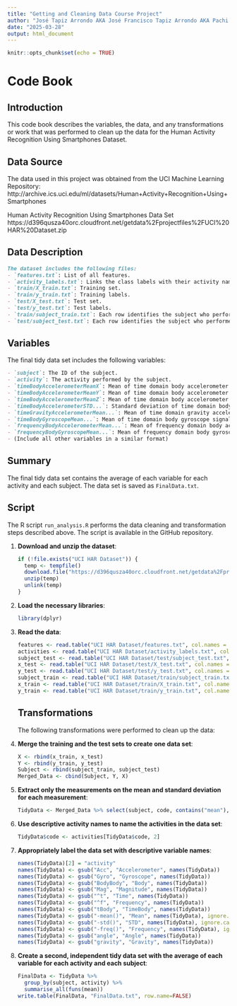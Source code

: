 ---
title: "Getting and Cleaning Data Course Project"
author: "José Tapiz Arrondo AKA José Francisco Tapiz Arrondo AKA Pachi Tapiz Arrondo AKA PTA AKA Diyeipetea"
date: "2025-03-28"
output: html_document
---

```{r setup, include=FALSE}
knitr::opts_chunk$set(echo = TRUE)
```
# Code Book

## Introduction
This code book describes the variables, the data, and any transformations or work that was performed to clean up the data for the Human Activity Recognition Using Smartphones Dataset.

## Data Source
The data used in this project was obtained from the UCI Machine Learning Repository:
http://archive.ics.uci.edu/ml/datasets/Human+Activity+Recognition+Using+Smartphones

Human Activity Recognition Using Smartphones Data Set
https://d396qusza40orc.cloudfront.net/getdata%2Fprojectfiles%2FUCI%20HAR%20Dataset.zip

## Data Description
```markdown
The dataset includes the following files:
- `features.txt`: List of all features.
- `activity_labels.txt`: Links the class labels with their activity name.
- `train/X_train.txt`: Training set.
- `train/y_train.txt`: Training labels.
- `test/X_test.txt`: Test set.
- `test/y_test.txt`: Test labels.
- `train/subject_train.txt`: Each row identifies the subject who performed the activity for each window sample. Its range is from 1 to 30.
- `test/subject_test.txt`: Each row identifies the subject who performed the activity for each window sample. Its range is from 1 to 30.
```

## Variables
The final tidy data set includes the following variables:
```markdown
- `subject`: The ID of the subject.
- `activity`: The activity performed by the subject.
- `timeBodyAccelerometerMeanX`: Mean of time domain body accelerometer signal in the X direction.
- `timeBodyAccelerometerMeanY`: Mean of time domain body accelerometer signal in the Y direction.
- `timeBodyAccelerometerMeanZ`: Mean of time domain body accelerometer signal in the Z direction.
- `timeBodyAccelerometerSTD...`: Standard deviation of time domain body accelerometer signal in the X, Y, and Z directions.
- `timeGravityAccelerometerMean...`: Mean of time domain gravity accelerometer signal in the X, Y, and Z directions.
- `timeBodyGyroscopeMean...`: Mean of time domain body gyroscope signal in the X, Y, and Z directions.
- `frequencyBodyAccelerometerMean...`: Mean of frequency domain body accelerometer signal in the X, Y, and Z directions.
- `frequencyBodyGyroscopeMean...`: Mean of frequency domain body gyroscope signal in the X, Y, and Z directions.
- (Include all other variables in a similar format)
```


## Summary
The final tidy data set contains the average of each variable for each activity and each subject. The data set is saved as `FinalData.txt`.

## Script
The R script `run_analysis.R` performs the data cleaning and transformation steps described above. The script is available in the GitHub repository.

1. **Download and unzip the dataset**:
   ```r
   if (!file.exists("UCI HAR Dataset")) {
     temp <- tempfile()
     download.file("https://d396qusza40orc.cloudfront.net/getdata%2Fprojectfiles%2FUCI%20HAR%20Dataset.zip", temp)
     unzip(temp)
     unlink(temp)
   }
   ```

2. **Load the necessary libraries**:
   ```r
   library(dplyr)
   ```

3. **Read the data**:
   ```r
   features <- read.table("UCI HAR Dataset/features.txt", col.names = c("n", "functions"))
   activities <- read.table("UCI HAR Dataset/activity_labels.txt", col.names = c("code", "activity"))
   subject_test <- read.table("UCI HAR Dataset/test/subject_test.txt", col.names = "subject")
   x_test <- read.table("UCI HAR Dataset/test/X_test.txt", col.names = features$functions)
   y_test <- read.table("UCI HAR Dataset/test/y_test.txt", col.names = "code")
   subject_train <- read.table("UCI HAR Dataset/train/subject_train.txt", col.names = "subject")
   x_train <- read.table("UCI HAR Dataset/train/X_train.txt", col.names = features$functions)
   y_train <- read.table("UCI HAR Dataset/train/y_train.txt", col.names = "code")
   ```
## Transformations
The following transformations were performed to clean up the data:

4. **Merge the training and the test sets to create one data set**:
   ```r
   X <- rbind(x_train, x_test)
   Y <- rbind(y_train, y_test)
   Subject <- rbind(subject_train, subject_test)
   Merged_Data <- cbind(Subject, Y, X)
   ```

5. **Extract only the measurements on the mean and standard deviation for each measurement**:
   ```r
   TidyData <- Merged_Data %>% select(subject, code, contains("mean"), contains("std"))
   ```

6. **Use descriptive activity names to name the activities in the data set**:
   ```r
   TidyData$code <- activities[TidyData$code, 2]
   ```

7. **Appropriately label the data set with descriptive variable names**:
   ```r
   names(TidyData)[2] = "activity"
   names(TidyData) <- gsub("Acc", "Accelerometer", names(TidyData))
   names(TidyData) <- gsub("Gyro", "Gyroscope", names(TidyData))
   names(TidyData) <- gsub("BodyBody", "Body", names(TidyData))
   names(TidyData) <- gsub("Mag", "Magnitude", names(TidyData))
   names(TidyData) <- gsub("^t", "Time", names(TidyData))
   names(TidyData) <- gsub("^f", "Frequency", names(TidyData))
   names(TidyData) <- gsub("tBody", "TimeBody", names(TidyData))
   names(TidyData) <- gsub("-mean()", "Mean", names(TidyData), ignore.case = TRUE)
   names(TidyData) <- gsub("-std()", "STD", names(TidyData), ignore.case = TRUE)
   names(TidyData) <- gsub("-freq()", "Frequency", names(TidyData), ignore.case = TRUE)
   names(TidyData) <- gsub("angle", "Angle", names(TidyData))
   names(TidyData) <- gsub("gravity", "Gravity", names(TidyData))
   ```

8. **Create a second, independent tidy data set with the average of each variable for each activity and each subject**:
   ```r
   FinalData <- TidyData %>%
     group_by(subject, activity) %>%
     summarise_all(funs(mean))
   write.table(FinalData, "FinalData.txt", row.name=FALSE)
   ```



